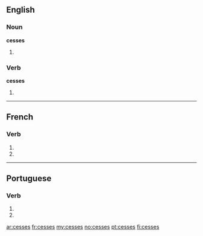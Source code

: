 {{also|cessés}}
==English==

===Noun===
'''cesses'''

# {{plural of|cess}}

===Verb===
'''cesses'''

# {{third person singular of|cess}}

----

==French==

===Verb===
{{fr-verb-form}}

# {{form of|[[second-person|Second-person]] [[singular]] [[present indicative]]|cesser|lang=French}}
# {{form of|Second-person singular [[present subjunctive]]|cesser|lang=French}}

----

==Portuguese==

===Verb===
{{pt-verb form}}

# {{pt-verb form of|[[cessar]]|ar|subjunctive|present|singular|second}}
# {{pt-verb form of|[[cessar]]|ar|imperative|negative|singular|second}}

[[ar:cesses]]
[[fr:cesses]]
[[my:cesses]]
[[no:cesses]]
[[pt:cesses]]
[[fi:cesses]]